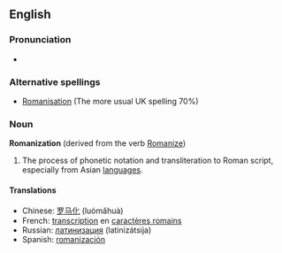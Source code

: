 {{see|Romanisation}}
==English==
{{wikipedia}}

===Pronunciation===
*{{audio|en-us-Romanization.ogg|Audio (US)}}

===Alternative spellings===
*[[Romanisation]] (The more usual UK spelling 70%)

===Noun===
'''Romanization''' (derived from the verb [[Romanize]])

# The process of phonetic notation and transliteration to Roman script, especially from Asian [[language]]s.

====Translations====
*Chinese: [[罗马化]] (luómǎhuà)
*French: [[transcription]] en [[caractère romain|caractères romains]]
*Russian: [[латинизация]] (latinizátsija) {{f}}
*Spanish: [[romanización]] {{f}}